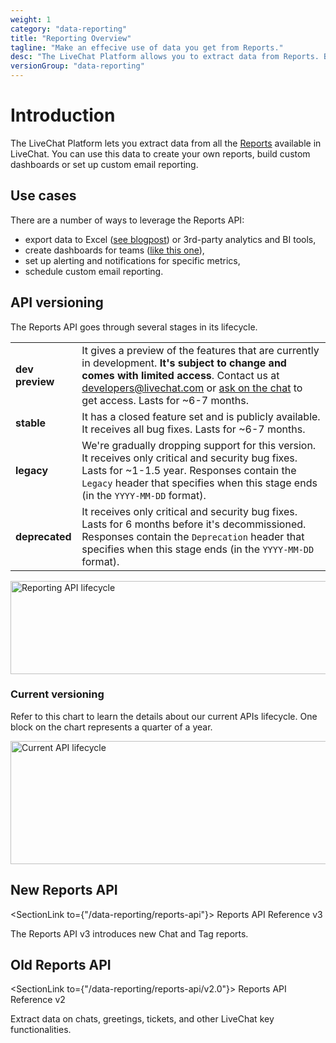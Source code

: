 ```yaml
---
weight: 1
category: "data-reporting"
title: "Reporting Overview"
tagline: "Make an effecive use of data you get from Reports."
desc: "The LiveChat Platform allows you to extract data from Reports. Based on that, you can create custom reports and perform in-depth analyses."
versionGroup: "data-reporting"
---
```



# Introduction

The LiveChat Platform lets you extract data from all the [Reports](https://www.livechat.com/help/reporting-options-available-in-livechat/) available in LiveChat. You can use this data to create your own reports, build custom dashboards or set up custom email reporting.

## Use cases

There are a number of ways to leverage the Reports API:

- export data to Excel ([see blogpost](https://platform.text.com/blog/how-to-get-livechat-api-data-with-microsoft-excel-or-power-bi/)) or 3rd-party analytics and BI tools,
- create dashboards for teams ([like this one](https://dashboard.livechatinc.com/)),
- set up alerting and notifications for specific metrics,
- schedule custom email reporting.

## API versioning

The Reports API goes through several stages in its lifecycle.

|                 |                                                                                                                                                                                                                                                                                  |
| --------------- | -------------------------------------------------------------------------------------------------------------------------------------------------------------------------------------------------------------------------------------------------------------------------------- |
| **dev preview** | It gives a preview of the features that are currently in development. **It's subject to change and comes with limited access**. Contact us at developers@livechat.com or <a href="#open-chat" onClick={openChatWindow}>ask on the chat</a> to get access. Lasts for ~6-7 months. |
| **stable**      | It has a closed feature set and is publicly available. It receives all bug fixes. Lasts for ~6-7 months.                                                                                                                                                                         |
| **legacy**      | We're gradually dropping support for this version. It receives only critical and security bug fixes. Lasts for ~1-1.5 year. Responses contain the `Legacy` header that specifies when this stage ends (in the `YYYY-MM-DD` format).                                              |
| **deprecated**  | It receives only critical and security bug fixes. Lasts for 6 months before it's decommissioned. Responses contain the `Deprecation` header that specifies when this stage ends (in the `YYYY-MM-DD` format).                                                                    |

<img
  alt="Reporting API lifecycle"
  src="/images/messaging/livechat-api-versioning.png"
  width="800px"
  height="149px"
/>

### Current versioning

Refer to this chart to learn the details about our current APIs lifecycle. One block on the chart represents a quarter of a year.

<img
  alt="Current API lifecycle"
  src="/images/messaging/livechat-api-lifecycle-current.png"
  width="640px"
  height="197px"
/>

## New Reports API

<SectionLink to={"/data-reporting/reports-api"}>
  Reports API Reference v3
</SectionLink>

The Reports API v3 introduces new Chat and Tag reports.

## Old Reports API

<SectionLink to={"/data-reporting/reports-api/v2.0"}>
  Reports API Reference v2
</SectionLink>

Extract data on chats, greetings, tickets, and other LiveChat key functionalities.

